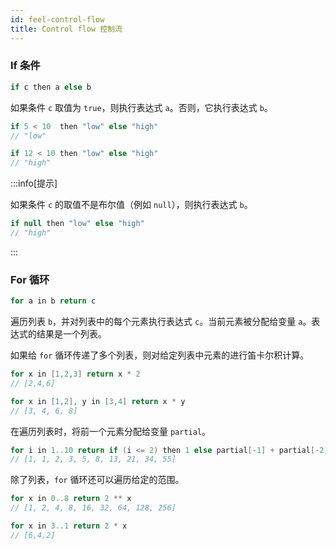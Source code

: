 ```yaml
---
id: feel-control-flow
title: Control flow 控制流
---
```


### If 条件

```java
if c then a else b
```

如果条件 `c` 取值为 `true`，则执行表达式 `a`。否则，它执行表达式 `b`。

```java
if 5 < 10  then "low" else "high"
// "low"

if 12 < 10 then "low" else "high"
// "high"
```


:::info[提示]

如果条件 `c` 的取值不是布尔值（例如 `null`），则执行表达式 `b`。

```java
if null then "low" else "high"
// "high"
```
:::

### For 循环

```java
for a in b return c
```

遍历列表 `b`，并对列表中的每个元素执行表达式 `c`。当前元素被分配给变量 `a`。表达式的结果是一个列表。

如果给 `for` 循环传递了多个列表，则对给定列表中元素的进行笛卡尔积计算。

```java
for x in [1,2,3] return x * 2
// [2,4,6]

for x in [1,2], y in [3,4] return x * y
// [3, 4, 6, 8]
```

在遍历列表时，将前一个元素分配给变量 `partial`。

```java
for i in 1..10 return if (i <= 2) then 1 else partial[-1] + partial[-2]
// [1, 1, 2, 3, 5, 8, 13, 21, 34, 55]
```

除了列表，`for` 循环还可以遍历给定的范围。

```java
for x in 0..8 return 2 ** x
// [1, 2, 4, 8, 16, 32, 64, 128, 256]

for x in 3..1 return 2 * x
// [6,4,2]
```
